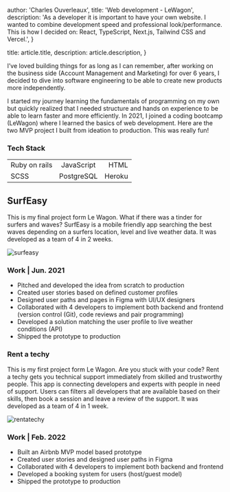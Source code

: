 
  author: 'Charles Ouverleaux',
  title: 'Web development - LeWagon',
  description:
    'As a developer it is important to have your own website. I wanted to combine development speed and professional look/performance. This is how I decided on: React, TypeScript, Next.js, Tailwind CSS and Vercel.',
}

  title: article.title,
  description: article.description,
}


I’ve loved building things for as long as I can remember, after working on the business side (Account Management and Marketing) for over 6 years, I decided to dive into software engineering to be able to create new products more independently.

I started my journey learning the fundamentals of programming on my own but quickly realized that I needed structure and hands on experience to be able to learn faster and more efficiently. In 2021, I joined a coding bootcamp (LeWagon) where I learned the basics of web development. Here are the two MVP project I built from ideation to production. This was really fun!

### Tech Stack

|               |            |        |
| :------------ | :--------: | -----: |
| Ruby on rails | JavaScript |   HTML |
| SCSS          | PostgreSQL | Heroku |

## SurfEasy

This is my final project form Le Wagon. What if there was a tinder for surfers and waves? SurfEasy is a mobile friendly app searching the best waves depending on a surfers location, level and live weather data. It was developed as a team of 4 in 2 weeks.

<Image src={surfeasy} alt="surfeasy" />

### Work | Jun. 2021

- Pitched and developed the idea from scratch to production
- Created user stories based on defined customer profiles
- Designed user paths and pages in Figma with UI/UX designers
- Collaborated with 4 developers to implement both backend and frontend (version control (Git), code reviews and pair programming)
- Developed a solution matching the user profile to live weather conditions (API)
- Shipped the prototype to production

### Rent a techy

This is my first project form Le Wagon. Are you stuck with your code? Rent a techy gets you technical support immediately from skilled and trustworthy people. This app is connecting developers and experts with people in need of support. Users can filters all developers that are available based on their skills, then book a session and leave a review of the support. It was developed as a team of 4 in 1 week.

<Image src={rentatechy} alt="rentatechy" />

### Work | Feb. 2022

- Built an Airbnb MVP model based prototype
- Created user stories and designed user paths in Figma
- Collaborated with 4 developers to implement both backend and frontend
- Developed a booking system for users (host/guest model)
- Shipped the prototype to production
